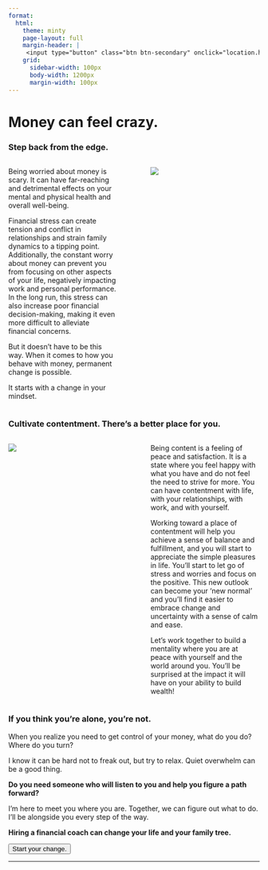 ```yaml
---
format:
  html:
    theme: minty
    page-layout: full
    margin-header: |
     <input type="button" class="btn btn-secondary" onclick="location.href='https://share.hsforms.com/1uumjkYkQQr29LzgYki5F4ge0x16';" value="Start your change.">
    grid:
      sidebar-width: 100px
      body-width: 1200px
      margin-width: 100px
---
```


# Money can feel crazy.

### Step back from the edge.

:::: {.columns}

::: {.column width="45%"}
Being worried about money is scary.  It can have far-reaching and detrimental effects on your mental and physical health and overall well-being. 

Financial stress can create tension and conflict in relationships and strain family dynamics to a tipping point. Additionally, the constant worry about money can prevent you from focusing on other aspects of your life, negatively impacting work and personal performance. In the long run, this stress can also increase poor financial decision-making, making it even more difficult to alleviate financial concerns. 

But it doesn't have to be this way.  When it comes to how you behave with money, permanent change is possible. 

It starts with a change in your mindset.
:::

::: {.column width="5%"}
<!-- empty column to create gap -->
:::

::: {.column width="45%"}
![](pexels-taryn-elliott-3889927.jpg)
:::

::::

### Cultivate contentment.  There's a better place for you.

:::: {.columns}

::: {.column width="45%"}
![](pexels-mohan-reddy-4227875 (cropped).jpg)
:::

::: {.column width="5%"}
<!-- empty column to create gap -->
:::

::: {.column width="45%"}
Being content is a feeling of peace and satisfaction. It is a state where you feel happy with what you have and do not feel the need to strive for more. You can have contentment with life, with your relationships, with work, and with yourself. 

Working toward a place of contentment will help you achieve a sense of balance and fulfillment, and you will start to appreciate the simple pleasures in life. You'll start to let go of stress and worries and focus on the positive. This new outlook can become your 'new normal' and you'll find it easier to embrace change and uncertainty with a sense of calm and ease. 

Let's work together to build a mentality where you are at peace with yourself and the world around you.  You'll be surprised at the impact it will have on your ability to build wealth!
:::

::::

### If you think you're alone, you're not. 

When you realize you need to get control of your money, what do you do?  Where do you turn? 

I know it can be hard not to freak out, but try to relax. Quiet overwhelm can be a good thing.

**Do you need someone who will listen to you and help you figure a path forward?**

I'm here to meet you where you are.  Together, we can figure out what to do. I'll be alongside you every step of the way.

**Hiring a financial coach can change your life and your family tree.**

<input type="button" class="btn btn-secondary" onclick="location.href='https://share.hsforms.com/1uumjkYkQQr29LzgYki5F4ge0x16';" value="Start your change.">

***



